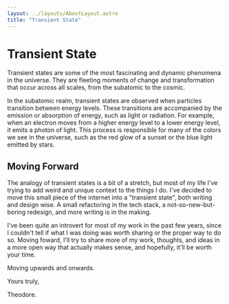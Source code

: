 ```yaml
---
layout: ../layouts/AboutLayout.astro
title: "Transient State"
---
```


# Transient State

Transient states are some of the most fascinating and dynamic phenomena in the universe. They are fleeting moments of change and transformation that occur across all scales, from the subatomic to the cosmic.

In the subatomic realm, transient states are observed when particles transition between energy levels. These transitions are accompanied by the emission or absorption of energy, such as light or radiation. For example, when an electron moves from a higher energy level to a lower energy level, it emits a photon of light. This process is responsible for many of the colors we see in the universe, such as the red glow of a sunset or the blue light emitted by stars.

## Moving Forward
The analogy of transient states is a bit of a stretch, but most of my life I've trying to add weird and unique context to the things I do. I've decided to move this small piece of the internet into a "transient state", both writing and design wise. A small refactoring in the tech stack, a not-so-new-but-boring redesign, and more writing is in the making.

I've been quite an introvert for most of my work in the past few years, since I couldn't tell if what I was doing was worth sharing or the proper way to do so. Moving foward, I'll try to share more of my work, thoughts, and ideas in a more open way that actually makes sense, and hopefully, it'll be worth your time.

Moving upwards and onwards.

Yours truly,

Theodore.


